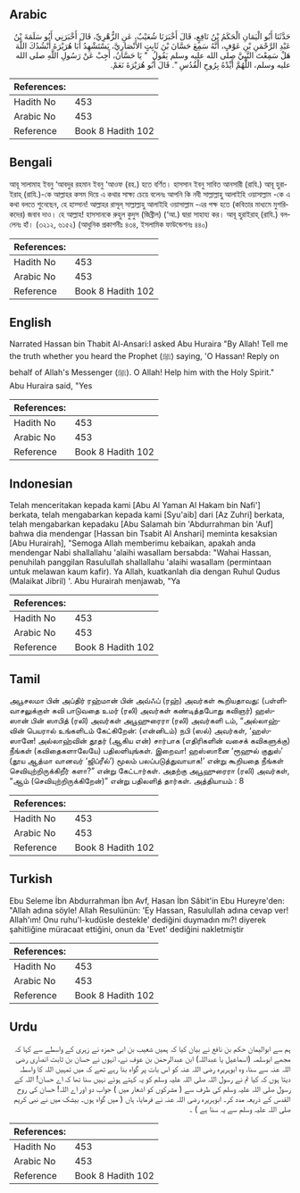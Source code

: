 ## Arabic


<div dir="rtl" lang="ar" style={{fontSize:'larger',backgroundColor:'#f8f9fa',padding:20}}>
حَدَّثَنَا أَبُو الْيَمَانِ الْحَكَمُ بْنُ نَافِعٍ، قَالَ أَخْبَرَنَا شُعَيْبٌ، عَنِ الزُّهْرِيِّ، قَالَ أَخْبَرَنِي أَبُو سَلَمَةَ بْنُ عَبْدِ الرَّحْمَنِ بْنِ عَوْفٍ، أَنَّهُ سَمِعَ حَسَّانَ بْنَ ثَابِتٍ الأَنْصَارِيَّ، يَسْتَشْهِدُ أَبَا هُرَيْرَةَ أَنْشُدُكَ اللَّهَ هَلْ سَمِعْتَ النَّبِيَّ صلى الله عليه وسلم يَقُولُ ‏ "‏ يَا حَسَّانُ، أَجِبْ عَنْ رَسُولِ اللَّهِ صلى الله عليه وسلم، اللَّهُمَّ أَيِّدْهُ بِرُوحِ الْقُدُسِ ‏"‏‏.‏ قَالَ أَبُو هُرَيْرَةَ نَعَمْ‏.‏
</div>
<div style={{backgroundColor:'#f8f9fa',padding:20, marginBottom: 10}}><table> <thead> <tr> <th>References:</th> <th></th> </tr> </thead> <tbody><tr><td>Hadith No</td><td>453</td></tr><tr><td>Arabic No</td><td>453</td></tr><tr><td>Reference</td><td>Book 8 Hadith 102</td></tr></tbody></table></div>

## Bengali


<div dir="ltr" lang="bn" style={{fontSize:'larger',backgroundColor:'#f8f9fa',padding:20}}>
আবূ সালামাহ ইবনু ‘আবদুর রহমান ইবনু ‘আওফ (রহ.) হতে বর্ণিত। হাসসান ইবনু সাবিত আনসারী (রাযি.) আবূ হুরাইরাহ্ (রাযি.)-কে আল্লাহর কসম দিয়ে এ কথার সাক্ষ্য চেয়ে বলেনঃ আপনি কি নবী সাল্লাল্লাহু আলাইহি ওয়াসাল্লাম -কে এ কথা বলতে শুনেছেন, হে হাস্সান! আল্লাহর রাসূল্ সাল্লাল্লাহু আলাইহি ওয়াসাল্লাম -এর পক্ষ হতে (কবিতার মাধ্যমে মুশরিকদের) জবাব দাও। হে আল্লাহ! হাসসানকে রুহুল কুদুস (জিব্রীল) (‘আ.) দ্বারা সাহায্য কর। আবূ হুরাইরাহ্ (রাযি.) বললেনঃ হাঁ। (৩২১২, ৬১৫২) (আধুনিক প্রকাশনীঃ ৪৩৪, ইসলামিক ফাউন্ডেশনঃ ৪৪০)
</div>
<div style={{backgroundColor:'#f8f9fa',padding:20, marginBottom: 10}}><table> <thead> <tr> <th>References:</th> <th></th> </tr> </thead> <tbody><tr><td>Hadith No</td><td>453</td></tr><tr><td>Arabic No</td><td>453</td></tr><tr><td>Reference</td><td>Book 8 Hadith 102</td></tr></tbody></table></div>

## English


<div dir="ltr" lang="en" style={{fontSize:'larger',backgroundColor:'#f8f9fa',padding:20}}>
Narrated Hassan bin Thabit Al-Ansari:I asked Abu Huraira "By Allah! Tell me the truth whether you heard the Prophet (ﷺ) saying, 'O Hassan! Reply on behalf of Allah's Messenger (ﷺ). O Allah! Help him with the Holy Spirit." Abu Huraira said, "Yes
</div>
<div style={{backgroundColor:'#f8f9fa',padding:20, marginBottom: 10}}><table> <thead> <tr> <th>References:</th> <th></th> </tr> </thead> <tbody><tr><td>Hadith No</td><td>453</td></tr><tr><td>Arabic No</td><td>453</td></tr><tr><td>Reference</td><td>Book 8 Hadith 102</td></tr></tbody></table></div>

## Indonesian


<div dir="ltr" lang="id" style={{fontSize:'larger',backgroundColor:'#f8f9fa',padding:20}}>
Telah menceritakan kepada kami [Abu Al Yaman Al Hakam bin Nafi'] berkata, telah mengabarkan kepada kami [Syu'aib] dari [Az Zuhri] berkata, telah mengabarkan kepadaku [Abu Salamah bin 'Abdurrahman bin 'Auf] bahwa dia mendengar [Hassan bin Tsabit Al Anshari] meminta kesaksian [Abu Hurairah], "Semoga Allah memberimu kebaikan, apakah anda mendengar Nabi shallallahu 'alaihi wasallam bersabda: "Wahai Hassan, penuhilah panggilan Rasulullah shallallahu 'alaihi wasallam (permintaan untuk melawan kaum kafir). Ya Allah, kuatkanlah dia dengan Ruhul Qudus (Malaikat Jibril) '. Abu Hurairah menjawab, "Ya
</div>
<div style={{backgroundColor:'#f8f9fa',padding:20, marginBottom: 10}}><table> <thead> <tr> <th>References:</th> <th></th> </tr> </thead> <tbody><tr><td>Hadith No</td><td>453</td></tr><tr><td>Arabic No</td><td>453</td></tr><tr><td>Reference</td><td>Book 8 Hadith 102</td></tr></tbody></table></div>

## Tamil


<div dir="ltr" lang="ta" style={{fontSize:'larger',backgroundColor:'#f8f9fa',padding:20}}>
அபூசலமா பின் அப்திர் ரஹ்மான் பின் அவ்ஃப் (ரஹ்) அவர்கள் கூறியதாவது: (பள்ளிவாசலுக்குள் கவி பாடுவதை உமர் (ரலி) அவர்கள் கண்டித்தபோது கவிஞர்) ஹஸ்ஸான் பின் ஸாபித் (ரலி) அவர்கள் அபூஹுரைரா (ரலி) அவர்களி டம், “அல்லாஹ்வின் பெயரால் உங்களிடம் கேட்கிறேன்: (என்னிடம்) நபி (ஸல்) அவர்கள், ‘ஹஸ்ஸானே! அல்லாஹ்வின் தூதர் (ஆகிய என்) சார்பாக (எதிரிகளின் வசைக் கவிகளுக்கு) நீங்கள் (கவிதைகளாலேயே) பதிலளியுங்கள். இறைவா! ஹஸ்ஸானை ‘ரூஹுல் குதுஸ்’ (தூய ஆத்மா வானவர் ‘ஜிப்ரீல்’) மூலம் பலப்படுத்துவாயாக!’ என்று கூறியதை நீங்கள் செவியுற்றிருக்கிறீர் களா?” என்று கேட்டார்கள். அதற்கு அபூஹுரைரா (ரலி) அவர்கள், “ஆம் (செவியுற்றிருக்கிறேன்)” என்று பதிலளித் தார்கள். அத்தியாயம் : 8
</div>
<div style={{backgroundColor:'#f8f9fa',padding:20, marginBottom: 10}}><table> <thead> <tr> <th>References:</th> <th></th> </tr> </thead> <tbody><tr><td>Hadith No</td><td>453</td></tr><tr><td>Arabic No</td><td>453</td></tr><tr><td>Reference</td><td>Book 8 Hadith 102</td></tr></tbody></table></div>

## Turkish


<div dir="ltr" lang="tr" style={{fontSize:'larger',backgroundColor:'#f8f9fa',padding:20}}>
Ebu Seleme İbn Abdurrahman İbn Avf, Hasan İbn Sâbit'in Ebu Hureyre'den: "Allah adına söyle! Allah Resulünün: 'Ey Hassan, Rasulullah adına cevap ver! Allah'ım! Onu ruhu'l-kudüsle destekle' dediğini duymadın mı?! diyerek şahitliğine müracaat ettiğini, onun da 'Evet' dediğini nakletmiştir
</div>
<div style={{backgroundColor:'#f8f9fa',padding:20, marginBottom: 10}}><table> <thead> <tr> <th>References:</th> <th></th> </tr> </thead> <tbody><tr><td>Hadith No</td><td>453</td></tr><tr><td>Arabic No</td><td>453</td></tr><tr><td>Reference</td><td>Book 8 Hadith 102</td></tr></tbody></table></div>

## Urdu


<div dir="rtl" lang="ur" style={{fontSize:'larger',backgroundColor:'#f8f9fa',padding:20}}>
ہم سے ابوالیمان حکم بن نافع نے بیان کیا کہ ہمیں شعیب بن ابی حمزہ نے زہری کے واسطے سے کہا کہ مجھے ابوسلمہ (اسماعیل یا عبداللہ) ابن عبدالرحمٰن بن عوف نے، انہوں نے حسان بن ثابت انصاری رضی اللہ عنہ سے سنا، وہ ابوہریرہ رضی اللہ عنہ کو اس بات پر گواہ بنا رہے تھے کہ میں تمہیں اللہ کا واسطہ دیتا ہوں کہ کیا تم نے رسول اللہ صلی اللہ علیہ وسلم کو یہ کہتے ہوئے نہیں سنا تھا کہ اے حسان! اللہ کے رسول صلی اللہ علیہ وسلم کی طرف سے ( مشرکوں کو اشعار میں ) جواب دو اور اے اللہ! حسان کی روح القدس کے ذریعہ مدد کر۔ ابوہریرہ رضی اللہ عنہ نے فرمایا، ہاں ( میں گواہ ہوں۔ بیشک میں نے نبی کریم صلی اللہ علیہ وسلم سے یہ سنا ہے ) ۔
</div>
<div style={{backgroundColor:'#f8f9fa',padding:20, marginBottom: 10}}><table> <thead> <tr> <th>References:</th> <th></th> </tr> </thead> <tbody><tr><td>Hadith No</td><td>453</td></tr><tr><td>Arabic No</td><td>453</td></tr><tr><td>Reference</td><td>Book 8 Hadith 102</td></tr></tbody></table></div>